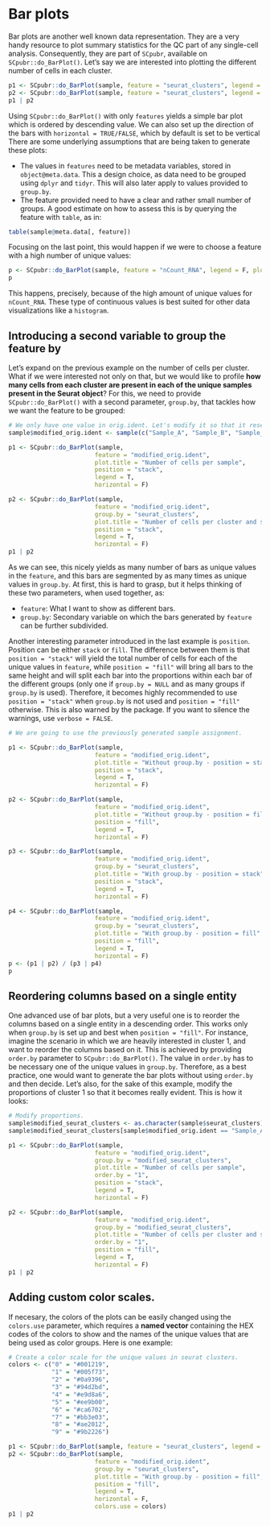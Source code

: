 # Bar plots

Bar plots are another well known data representation. They are a very handy resource to plot summary statistics for the QC part of any single-cell analysis. Consequently, they are part of `SCpubr`, available on `SCpubr::do_BarPlot()`. Let's say we are interested into plotting the different number of cells in each cluster. 

```r
p1 <- SCpubr::do_BarPlot(sample, feature = "seurat_clusters", legend = F, plot.title = "Number of cells per cluster")
p2 <- SCpubr::do_BarPlot(sample, feature = "seurat_clusters", legend = F, plot.title = "Number of cells per cluster", horizontal = T)
p1 | p2
```
Using `SCpubr::do_BarPlot()` with only `features` yields a simple bar plot which is ordered by descending value. We can also set up the direction of the bars with `horizontal = TRUE/FALSE`, which by default is set to be vertical There are some underlying assumptions that are being taken to generate these plots:

- The values in `features` need to be metadata variables, stored in `object@meta.data`. This a design choice, as data need to be grouped using `dplyr` and `tidyr`. This will also later apply to values provided to `group.by`.
- The feature provided need to have a clear and rather small number of groups. A good estimate on how to assess this is by querying the feature with `table`, as in:

```r
table(sample@meta.data[, feature])
```


Focusing on the last point, this would happen if we were to choose a feature with a high number of unique values:

```r

p <- SCpubr::do_BarPlot(sample, feature = "nCount_RNA", legend = F, plot.title = "Number of UMIs?", horizontal = F)
p
```

This happens, precisely, because of the high amount of unique values for `nCount_RNA`. These type of continuous values is best suited for other data visualizations like a `histogram`.

## Introducing a second variable to group the feature by
Let's expand on the previous example on the number of cells per cluster. What if we were interested not only on that, but we would like to profile **how many cells from each cluster are present in each of the unique samples present in the Seurat object**? For this, we need to provide `SCpubr::do_BarPlot()` with a second parameter, `group.by`, that tackles how we want the feature to be grouped:

```r
# We only have one value in orig.ident. Let's modify it so that it resembles a multi-sample Seurat object.
sample$modified_orig.ident <- sample(c("Sample_A", "Sample_B", "Sample_C"), ncol(sample), replace = T, prob = c(0.2, 0.7, 0.1))

p1 <- SCpubr::do_BarPlot(sample, 
                        feature = "modified_orig.ident",
                        plot.title = "Number of cells per sample",
                        position = "stack",
                        legend = T,
                        horizontal = F)

p2 <- SCpubr::do_BarPlot(sample, 
                        feature = "modified_orig.ident", 
                        group.by = "seurat_clusters",
                        plot.title = "Number of cells per cluster and sample",
                        position = "stack",
                        legend = T,
                        horizontal = F)
p1 | p2
```

As we can see, this nicely yields as many number of bars as unique values in the `feature`, and this bars are segmented by as many times as unique values in `group.by`. At first, this is hard to grasp, but it helps thinking of these two parameters, when used together, as:

- `feature`: What I want to show as different bars.
- `group.by`: Secondary variable on which the bars generated by `feature` can be further subdivided.

Another interesting parameter introduced in the last example is `position`. Position can be either `stack` or `fill`. The difference between them is that `position = "stack"` will yield the total number of cells for each of the unique values in `feature`, while `position = "fill"` will bring all bars to the same height and will split each bar into the proportions within each bar of the different groups (only one if `group.by = NULL` and as many groups if `group.by` is used). Therefore, it becomes highly recommended to use `position = "stack"` when `group.by` is not used and `position = "fill"` otherwise. This is also warned by the package. If you want to silence the warnings, use `verbose = FALSE`. 

```r
# We are going to use the previously generated sample assignment.

p1 <- SCpubr::do_BarPlot(sample, 
                        feature = "modified_orig.ident",
                        plot.title = "Without group.by - position = stack",
                        position = "stack",
                        legend = T,
                        horizontal = F)

p2 <- SCpubr::do_BarPlot(sample, 
                        feature = "modified_orig.ident",
                        plot.title = "Without group.by - position = fill",
                        position = "fill",
                        legend = T,
                        horizontal = F)

p3 <- SCpubr::do_BarPlot(sample, 
                        feature = "modified_orig.ident",
                        group.by = "seurat_clusters",
                        plot.title = "With group.by - position = stack",
                        position = "stack",
                        legend = T,
                        horizontal = F)

p4 <- SCpubr::do_BarPlot(sample, 
                        feature = "modified_orig.ident",
                        group.by = "seurat_clusters",
                        plot.title = "With group.by - position = fill",
                        position = "fill",
                        legend = T,
                        horizontal = F)
p <- (p1 | p2) / (p3 | p4)
p
```


## Reordering columns based on a single entity

One advanced use of bar plots, but a very useful one is to reorder the columns based on a single entity in a descending order. This works only when `group.by` is set up and best when `position = "fill"`. For instance, imagine the scenario in which we are heavily interested in cluster 1, and want to reorder the columns based on it. This is achieved by providing `order.by` parameter to `SCpubr::do_BarPlot()`. The value in `order.by` has to be necessary one of the unique values in `group.by`. Therefore, as a best practice, one would want to generate the bar plots without using `order.by` and then decide. Let's also, for the sake of this example, modify the proportions of cluster 1 so that it becomes really evident. This is how it looks:


```r
# Modify proportions. 
sample$modified_seurat_clusters <- as.character(sample$seurat_clusters)
sample$modified_seurat_clusters[sample$modified_orig.ident == "Sample_A" & sample$modified_seurat_clusters %in% c("0", "2", "3", "4", "5", "6", "7")] <- "1"

p1 <- SCpubr::do_BarPlot(sample, 
                        feature = "modified_orig.ident",
                        group.by = "modified_seurat_clusters",
                        plot.title = "Number of cells per sample",
                        order.by = "1",
                        position = "stack",
                        legend = T,
                        horizontal = F)

p2 <- SCpubr::do_BarPlot(sample, 
                        feature = "modified_orig.ident", 
                        group.by = "modified_seurat_clusters",
                        plot.title = "Number of cells per cluster and sample",
                        order.by = "1",
                        position = "fill",
                        legend = T,
                        horizontal = F)
p1 | p2
```


## Adding custom color scales.

If necesary, the colors of the plots can be easily changed using the `colors.use` parameter, which requires a **named vector** containing the HEX codes of the colors to show and the names of the unique values that are being used as color groups. Here is one example:

```r
# Create a color scale for the unique values in seurat clusters.
colors <- c("0" = "#001219",
            "1" = "#005f73",
            "2" = "#0a9396",
            "3" = "#94d2bd",
            "4" = "#e9d8a6",
            "5" = "#ee9b00",
            "6" = "#ca6702",
            "7" = "#bb3e03",
            "8" = "#ae2012",
            "9" = "#9b2226")

p1 <- SCpubr::do_BarPlot(sample, feature = "seurat_clusters", legend = F, plot.title = "Number of cells per cluster", horizontal = T, colors.use = colors)
p2 <- SCpubr::do_BarPlot(sample, 
                        feature = "modified_orig.ident",
                        group.by = "seurat_clusters",
                        plot.title = "With group.by - position = fill",
                        position = "fill",
                        legend = T,
                        horizontal = F,
                        colors.use = colors)
p1 | p2
```










